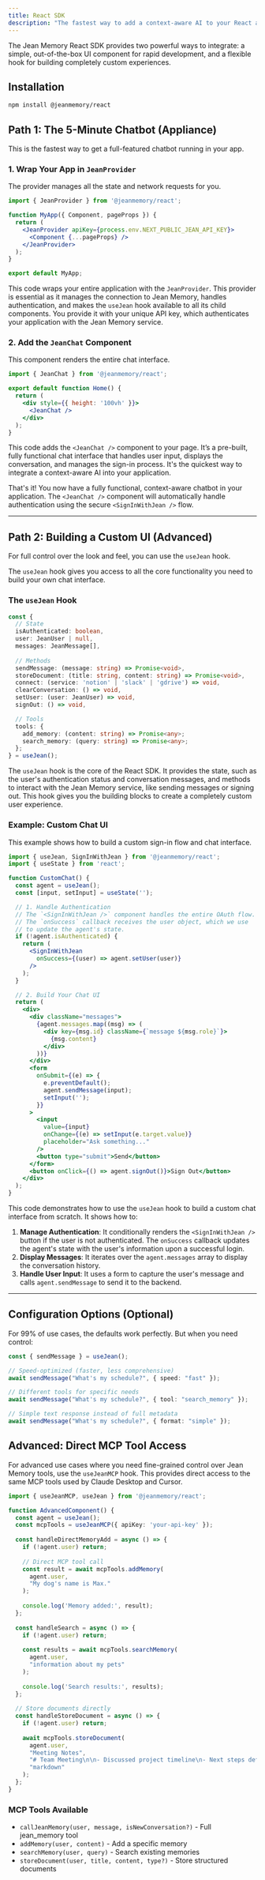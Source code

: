 ```yaml
---
title: React SDK
description: "The fastest way to add a context-aware AI to your React application."
---
```


The Jean Memory React SDK provides two powerful ways to integrate: a simple, out-of-the-box UI component for rapid development, and a flexible hook for building completely custom experiences.

## Installation

```bash
npm install @jeanmemory/react
```

## Path 1: The 5-Minute Chatbot (Appliance)

This is the fastest way to get a full-featured chatbot running in your app.

### 1. Wrap Your App in `JeanProvider`

The provider manages all the state and network requests for you.

```jsx {{ title: 'pages/_app.tsx' }}
import { JeanProvider } from '@jeanmemory/react';

function MyApp({ Component, pageProps }) {
  return (
    <JeanProvider apiKey={process.env.NEXT_PUBLIC_JEAN_API_KEY}>
      <Component {...pageProps} />
    </JeanProvider>
  );
}

export default MyApp;
```

This code wraps your entire application with the `JeanProvider`. This provider is essential as it manages the connection to Jean Memory, handles authentication, and makes the `useJean` hook available to all its child components. You provide it with your unique API key, which authenticates your application with the Jean Memory service.

### 2. Add the `JeanChat` Component

This component renders the entire chat interface.

```jsx {{ title: 'pages/index.tsx' }}
import { JeanChat } from '@jeanmemory/react';

export default function Home() {
  return (
    <div style={{ height: '100vh' }}>
      <JeanChat />
    </div>
  );
}
```

This code adds the `<JeanChat />` component to your page. It’s a pre-built, fully functional chat interface that handles user input, displays the conversation, and manages the sign-in process. It's the quickest way to integrate a context-aware AI into your application.

That's it! You now have a fully functional, context-aware chatbot in your application. The `<JeanChat />` component will automatically handle authentication using the secure `<SignInWithJean />` flow.

---

## Path 2: Building a Custom UI (Advanced)

For full control over the look and feel, you can use the `useJean` hook.

The `useJean` hook gives you access to all the core functionality you need to build your own chat interface.

### The `useJean` Hook

```typescript
const {
  // State
  isAuthenticated: boolean,
  user: JeanUser | null,
  messages: JeanMessage[],
  
  // Methods
  sendMessage: (message: string) => Promise<void>,
  storeDocument: (title: string, content: string) => Promise<void>,
  connect: (service: 'notion' | 'slack' | 'gdrive') => void,
  clearConversation: () => void,
  setUser: (user: JeanUser) => void,
  signOut: () => void,

  // Tools
  tools: {
    add_memory: (content: string) => Promise<any>;
    search_memory: (query: string) => Promise<any>;
  };
} = useJean();
```

The `useJean` hook is the core of the React SDK. It provides the state, such as the user's authentication status and conversation messages, and methods to interact with the Jean Memory service, like sending messages or signing out. This hook gives you the building blocks to create a completely custom user experience.

### Example: Custom Chat UI

This example shows how to build a custom sign-in flow and chat interface.

```jsx
import { useJean, SignInWithJean } from '@jeanmemory/react';
import { useState } from 'react';

function CustomChat() {
  const agent = useJean();
  const [input, setInput] = useState('');

  // 1. Handle Authentication
  // The `<SignInWithJean />` component handles the entire OAuth flow.
  // The `onSuccess` callback receives the user object, which we use
  // to update the agent's state.
  if (!agent.isAuthenticated) {
    return (
      <SignInWithJean
        onSuccess={(user) => agent.setUser(user)}
      />
    );
  }

  // 2. Build Your Chat UI
  return (
    <div>
      <div className="messages">
        {agent.messages.map((msg) => (
          <div key={msg.id} className={`message ${msg.role}`}>
            {msg.content}
          </div>
        ))}
      </div>
      <form
        onSubmit={(e) => {
          e.preventDefault();
          agent.sendMessage(input);
          setInput('');
        }}
      >
        <input
          value={input}
          onChange={(e) => setInput(e.target.value)}
          placeholder="Ask something..."
        />
        <button type="submit">Send</button>
      </form>
      <button onClick={() => agent.signOut()}>Sign Out</button>
    </div>
  );
}
```

This code demonstrates how to use the `useJean` hook to build a custom chat interface from scratch. It shows how to:
1.  **Manage Authentication**: It conditionally renders the `<SignInWithJean />` button if the user is not authenticated. The `onSuccess` callback updates the agent's state with the user's information upon a successful login.
2.  **Display Messages**: It iterates over the `agent.messages` array to display the conversation history.
3.  **Handle User Input**: It uses a form to capture the user's message and calls `agent.sendMessage` to send it to the backend.

---

## Configuration Options (Optional)

For 99% of use cases, the defaults work perfectly. But when you need control:

```typescript
const { sendMessage } = useJean();

// Speed-optimized (faster, less comprehensive)
await sendMessage("What's my schedule?", { speed: "fast" });

// Different tools for specific needs  
await sendMessage("What's my schedule?", { tool: "search_memory" });

// Simple text response instead of full metadata
await sendMessage("What's my schedule?", { format: "simple" });
```

## Advanced: Direct MCP Tool Access

For advanced use cases where you need fine-grained control over Jean Memory tools, use the `useJeanMCP` hook. This provides direct access to the same MCP tools used by Claude Desktop and Cursor.

```typescript
import { useJeanMCP, useJean } from '@jeanmemory/react';

function AdvancedComponent() {
  const agent = useJean();
  const mcpTools = useJeanMCP({ apiKey: 'your-api-key' });
  
  const handleDirectMemoryAdd = async () => {
    if (!agent.user) return;
    
    // Direct MCP tool call
    const result = await mcpTools.addMemory(
      agent.user, 
      "My dog's name is Max."
    );
    
    console.log('Memory added:', result);
  };
  
  const handleSearch = async () => {
    if (!agent.user) return;
    
    const results = await mcpTools.searchMemory(
      agent.user,
      "information about my pets"
    );
    
    console.log('Search results:', results);
  };
  
  // Store documents directly
  const handleStoreDocument = async () => {
    if (!agent.user) return;
    
    await mcpTools.storeDocument(
      agent.user,
      "Meeting Notes",
      "# Team Meeting\n\n- Discussed project timeline\n- Next steps defined",
      "markdown"
    );
  };
}
```

### MCP Tools Available

- `callJeanMemory(user, message, isNewConversation?)` - Full jean_memory tool
- `addMemory(user, content)` - Add a specific memory
- `searchMemory(user, query)` - Search existing memories
- `storeDocument(user, title, content, type?)` - Store structured documents
